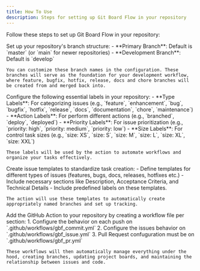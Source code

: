 ```yaml
---
title: How To Use
description: Steps for setting up Git Board Flow in your repository
---
```


Follow these steps to set up Git Board Flow in your repository:

<Steps>
  <Step title="Configure Branch Structure">
    Set up your repository's branch structure:
    - **Primary Branch**: Default is `master` (or `main` for newer repositories)
    - **Development Branch**: Default is `develop`
    
    You can customize these branch names in the configuration. These branches will serve as the foundation for your development workflow, where feature, bugfix, hotfix, release, docs and chore branches will be created from and merged back into.
  </Step>

  <Step title="Set Up Required Labels">
    Configure the following essential labels in your repository:
    - **Type Labels**: For categorizing issues (e.g., `feature`, `enhancement`, `bug`, `bugfix`, `hotfix`, `release`, `docs`, `documentation`, `chore`, `maintenance`)
    - **Action Labels**: For perform different actions (e.g., `branched`, `deploy`, `deployed`)
    - **Priority Labels**: For issue prioritization (e.g., `priority: high`, `priority: medium`, `priority: low`)
    - **Size Labels**: For control task sizes (e.g., `size: XS`, `size: S`, `size: M`, `size: L`, `size: XL`, `size: XXL`)
    
    These labels will be used by the action to automate workflows and organize your tasks effectively.
  </Step>

  <Step title="Implement Issue Templates">
    Create issue templates to standardize task creation:
    - Define templates for different types of issues (features, bugs, docs, releases, hotfixes etc.)
    - Include necessary sections like Description, Acceptance Criteria, and Technical Details
    - Include predefined labels on these templates.
    
    The action will use these templates to automatically create appropriately named branches and set up tracking.
  </Step>

  <Step title="Install Git Board Flow">
    Add the GitHub Action to your repository by creating a workflow file per section:
    1. Configure the behavior on each push on `.github/workflows/gbf_commit.yml`
    2. Configure the issues behavior on `.github/workflows/gbf_issue.yml`
    3. Pull Request confuguration must be on `.github/workflows/gbf_pr.yml`
    
    These workflows will then automatically manage everything under the hood, creating branches, updating project boards, and maintaining the relationship between issues and code.
  </Step>
</Steps>